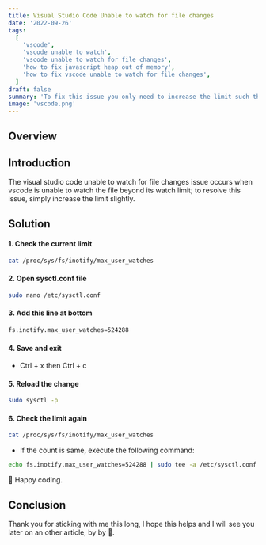 ```yaml
---
title: Visual Studio Code Unable to watch for file changes
date: '2022-09-26'
tags:
  [
    'vscode',
    'vscode unable to watch',
    'vscode unable to watch for file changes',
    'how to fix javascript heap out of memory',
    'how to fix vscode unable to watch for file changes',
  ]
draft: false
summary: 'To fix this issue you only need to increase the limit such that the limit for watching file changes for vscode.'
image: 'vscode.png'
---
```



<ImageComponent
  src="/static/images/vscode.png"
  width="100%"
  height="100%"
  alt="vscode illustration"
/>

## Overview

<TOCInline toc={props.toc} exclude="Overview" toHeading={2} />

## Introduction

The visual studio code unable to watch for file changes issue occurs when vscode is unable to watch the file beyond its watch limit; to resolve this issue, simply increase the limit slightly.

<GoogleScript path="vscode unable to watch file changes" />

## Solution

#### 1. Check the current limit

```bash
cat /proc/sys/fs/inotify/max_user_watches
```

#### 2. Open sysctl.conf file

```bash
sudo nano /etc/sysctl.conf
```

#### 3. Add this line at bottom

```bash
fs.inotify.max_user_watches=524288
```

#### 4. Save and exit

- Ctrl + x then Ctrl + c

#### 5. Reload the change

```bash
sudo sysctl -p
```

#### 6. Check the limit again

```bash
cat /proc/sys/fs/inotify/max_user_watches
```

- If the count is same, execute the following command:

```bash
echo fs.inotify.max_user_watches=524288 | sudo tee -a /etc/sysctl.conf && sudo sysctl -p
```

🎉 Happy coding.

## Conclusion

Thank you for sticking with me this long, I hope this helps and I will see you later on an other article, by by 🚀.

<GoogleScript path="vscode unable to watch file changes" />
